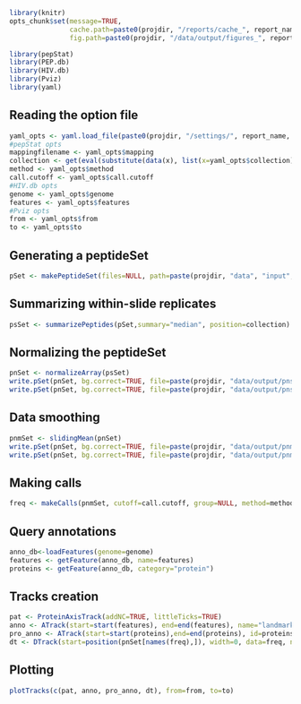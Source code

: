 ```r
library(knitr)
opts_chunk$set(message=TRUE,
               cache.path=paste0(projdir, "/reports/cache_", report_name,"/"),
               fig.path=paste0(projdir, "/data/output/figures_", report_name,"/"))
```

```r
library(pepStat)
library(PEP.db)
library(HIV.db)
library(Pviz)
library(yaml)
```


## Reading the option file
```r
yaml_opts <- yaml.load_file(paste0(projdir, "/settings/", report_name, ".yaml"))
#pepStat opts
mappingfilename <- yaml_opts$mapping
collection <- get(eval(substitute(data(x), list(x=yaml_opts$collection))))
method <- yaml_opts$method
call.cutoff <- yaml_opts$call.cutoff
#HIV.db opts
genome <- yaml_opts$genome
features <- yaml_opts$features
#Pviz opts
from <- yaml_opts$from
to <- yaml_opts$to
```

## Generating a peptideSet
```r
pSet <- makePeptideSet(files=NULL, path=paste(projdir, "data", "input", sep="/"), mapping.file=paste(projdir, "data", "input", mappingfilename, sep="/"))
```

## Summarizing within-slide replicates
```r
psSet <- summarizePeptides(pSet,summary="median", position=collection)
```

## Normalizing the peptideSet
```r
pnSet <- normalizeArray(psSet)
write.pSet(pnSet, bg.correct=TRUE, file=paste(projdir, "data/output/pnset.csv", sep="/"))
write.pSet(pnSet, bg.correct=TRUE, file=paste(projdir, "data/output/pnset_corrected.csv", sep="/"))
```

## Data smoothing
```r
pnmSet <- slidingMean(pnSet)
write.pSet(pnSet, bg.correct=TRUE, file=paste(projdir, "data/output/pnmset.csv", sep="/"))
write.pSet(pnSet, bg.correct=TRUE, file=paste(projdir, "data/output/pnmset_corrected.csv", sep="/"))
```

## Making calls
```r
freq <- makeCalls(pnmSet, cutoff=call.cutoff, group=NULL, method=method)
```

## Query annotations
```r
anno_db<-loadFeatures(genome=genome)
features <- getFeature(anno_db, name=features)
proteins <- getFeature(anno_db, category="protein")
```

## Tracks creation
```r
pat <- ProteinAxisTrack(addNC=TRUE, littleTicks=TRUE)
anno <- ATrack(start=start(features), end=end(features), name="landmarks", id=getName(features), showFeatureId=TRUE, fill=1:nrow(features))
pro_anno <- ATrack(start=start(proteins),end=end(proteins), id=proteins$name, name="Proteins",size=1.5, showFeatureId=TRUE, stacking="dense", fill=1:nrow(proteins))
dt <- DTrack(start=position(pnSet[names(freq),]), width=0, data=freq, name="Frequency", type="l")
```

## Plotting
```r
plotTracks(c(pat, anno, pro_anno, dt), from=from, to=to)
```

<!--
```r
hotspot <- pepStat::.reduce2hotspots <- function(pSet, freq, hotspot.cutoff=.2)
  
  pnSet.clade <- split(pnSet, clade(pnSet))

pnmSet.clade <- lapply(pnSet.clade,slidingMean)

freq.clade <- lapply(pnmSet.clade, makeCalls, cutoff=call.cutoff, group=NULL, method=method) # This could come from a config file

## Generate annotation tracks


#make a track for AA seqence
Axis <- ProteinAxisTrack(fontsize=16, littleTicks=TRUE, addNC=TRUE)

# Get the frame of the env protein
proteins <- getFeature(anno_db, category="protein")
pro_anno <- AnnotationTrack(start=start(proteins),end=end(proteins), id=proteins$name, genome=genome, name="", chromosome="chr", fill=colorAnno[3:4],size=1.5, fontcolor="black", fontsize=16)
displayPars(pro_anno) <- list(background.panel = colorAnno[1], alpha=1, showFeatureId=TRUE, stacking="dense", rotation=0, background.title="white", fontcolor="black")

## Specific annotations for each genome

landmarks <- getFeature(anno_db,name=c("V1","V2","V3","V4","V5","ID","MPER","TM"))
...

## Add a legend if group is not NULL
plotTracks(c(landmarks_anno,freq))

### These should be repeated for the clade specific stuff
```
-->
